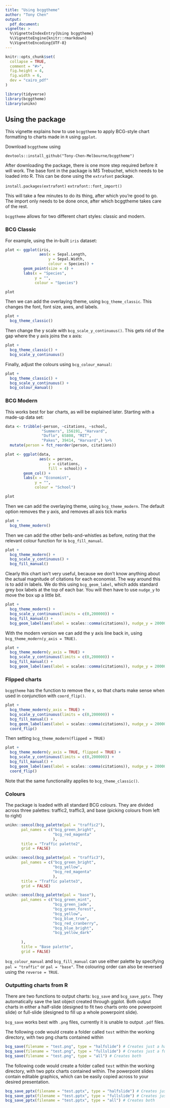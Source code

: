 ```yaml
---
title: "Using bcggtheme"
author: "Tony Chen"
output: 
  pdf_document:
vignette: >
  %\VignetteIndexEntry{Using bcggtheme}
  %\VignetteEngine{knitr::rmarkdown}
  %\VignetteEncoding{UTF-8}
---
```


```r
knitr::opts_chunk$set(
  collapse = TRUE,
  comment = "#>",
  fig.height = 4,
  fig.width = 6,
  dev = "cairo_pdf"
)

library(tidyverse)
library(bcggtheme)
library(unikn)
```

## Using the package

This vignette explains how to use `bcggtheme` to apply BCG-style chart formatting to charts made in `R` using `ggplot`.

Download `bcggtheme` using

`devtools::install_github("Tony-Chen-Melbourne/bcggtheme")`

After downloading the package, there is one more step required before it will work. The base font in the package is MS Trebuchet, which needs to be loaded into R. This can be done using the `extrafont` package.

`install.packages(extrafont)`
`extrafont::font_import()`

This will take a few minutes to do its thing, after which you're good to go. The import only needs to be done once, after which bcggtheme takes care of the rest.

`bcggtheme` allows for two different chart styles: classic and modern.

### BCG Classic

For example, using the in-built `iris` dataset:

```r
plot <- ggplot(iris,
               aes(x = Sepal.Length,
                   y = Sepal.Width,
                   colour = Species)) +
        geom_point(size = 4) +
        labs(x = "Species",
             y = "",
             colour = "Species")
```

```r
plot
```


Then we can add the overlaying theme, using `bcg_theme_classic`. This changes the font, font size, axes, and labels.

```r
plot +
  bcg_theme_classic()

```

Then change the y scale with `bcg_scale_y_continuous()`. This gets rid of the gap where the y axis joins the x axis:

```r
plot +
  bcg_theme_classic() +
  bcg_scale_y_continuous()

```

Finally, adjust the colours using `bcg_colour_manual`:
```r
plot +
  bcg_theme_classic() +
  bcg_scale_y_continuous() +
  bcg_colour_manual()

```


### BCG Modern

This works best for bar charts, as will be explained later. Starting with a made-up data set:

```r
data <- tribble(~person, ~citations, ~school,
                "Summers", 156191, "Harvard",
                "Duflo", 65808, "MIT",
                "Pakes", 39414, "Harvard",) %>% 
  mutate(person = fct_reorder(person, citations))

plot <- ggplot(data,
               aes(x = person,
                   y = citations,
                   fill = school)) +
        geom_col() +
        labs(x = "Economist",
             y = "",
             colour = "School")
```

```r
plot
```


Then we can add the overlaying theme, using `bcg_theme_modern`. The default option removes the y axis, and removes all axis tick marks

```r
plot +
  bcg_theme_modern()

```

Then we can add the other bells-and-whistles as before, noting that the relevant colour function for is `bcg_fill_manual`.


```r
plot +
  bcg_theme_modern() +
  bcg_scale_y_continuous() +
  bcg_fill_manual()

```

Clearly this chart isn't very useful, because we don't know anything about the actual magnitude of citations for each economist. The way around this is to add in labels. We do this using `bcg_geom_label`, which adds standard grey box labels at the top of each bar. You will then have to use `nudge_y` to move the box up a little bit. 


```r
plot +
  bcg_theme_modern() +
  bcg_scale_y_continuous(limits = c(0,200000)) +
  bcg_fill_manual() +
  bcg_geom_label(aes(label = scales::comma(citations)), nudge_y = 20000)

```

With the modern version we can add the y axis line back in, using `bcg_theme_modern(y_axis = TRUE)`.

```r
plot +
  bcg_theme_modern(y_axis = TRUE) +
  bcg_scale_y_continuous(limits = c(0,200000)) +
  bcg_fill_manual() +
  bcg_geom_label(aes(label = scales::comma(citations)), nudge_y = 20000)

```


### Flipped charts

`bcggtheme` has the function to remove the x, so that charts make sense when used in conjunction with `coord_flip()`.

```r
plot +
  bcg_theme_modern(y_axis = TRUE) +
  bcg_scale_y_continuous(limits = c(0,200000)) +
  bcg_fill_manual() +
  bcg_geom_label(aes(label = scales::comma(citations)), nudge_y = 20000) +
  coord_flip()

```

Then setting  `bcg_theme_modern(flipped = TRUE)`

```r
plot +
  bcg_theme_modern(y_axis = TRUE, flipped = TRUE) +
  bcg_scale_y_continuous(limits = c(0,200000)) +
  bcg_fill_manual() +
  bcg_geom_label(aes(label = scales::comma(citations)), nudge_y = 20000) +
  coord_flip()

```
Note that the same functionality applies to `bcg_theme_classic()`.

### Colours

The package is loaded with all standard BCG colours. They are divided across three palettes: traffic2, traffic3, and base (picking colours from left to right)

```r
unikn::seecol(bcg_palette(pal = "traffic2"),
       pal_names = c("bcg_green_bright",
                     "bcg_red_magenta"
                     ),
       title = "Traffic palette2",
       grid = FALSE)

unikn::seecol(bcg_palette(pal = "traffic3"),
       pal_names = c("bcg_green_bright",
                     "bcg_yellow",
                     "bcg_red_magenta"
                     ),
       title = "Traffic palette3",
       grid = FALSE)

unikn::seecol(bcg_palette(pal = "base"),
       pal_names = c("bcg_green_mint",
                     "bcg_green_jade",
                     "bcg_green_forest",
                     "bcg_yellow",
                     "bcg_blue_true",
                     "bcg_red_cranberry",
                     "bcg_blue_bright",
                     "bcg_yellow_dark"
                     
       ),
       title = "Base palette",
       grid = FALSE)

```

`bcg_colour_manual` and `bcg_fill_manual` can use either palette by specifying `pal = "traffic"` or `pal = "base"`. The colouring order can also be reversed using the `reverse = TRUE`.

### Outputting charts from R

There are two functions to output charts: `bcg_save` and `bcg_save_pptx`. They automatically save the last object created through ggplot. Both output charts in either a half-slide (designed to fit two charts onto one powerpoint slide) or full-slide (designed to fill up a whole powerpoint slide). 

`bcg_save` works best with `.png` files, currently it is unable to output `.pdf` files.

The following code would create a folder called `test` within the working directory, with two png charts contained within

```r
bcg_save(filename = "test.png", type = "halfslide") # Creates just a half slide
bcg_save(filename = "test.png", type = "fullslide") # Creates just a full slide
bcg_save(filename = "test.png", type = "all") # Creates both 
```

The following code would create a folder called `test` within the working directory, with two pptx charts contained within. The powerpoint slides contain editable graphics, which can be easily copied across to your desired presentation.

```r
bcg_save_pptx(filename = "test.pptx", type = "halfslide") # Creates just a half slide
bcg_save_pptx(filename = "test.pptx", type = "fullslide") # Creates just a full slide
bcg_save_pptx(filename = "test.pptx", type = "all") # Creates both 
```





